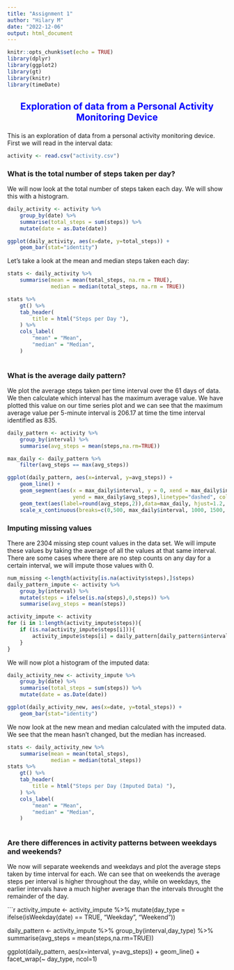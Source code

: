 ```yaml
---
title: "Assignment 1"
author: "Hilary M"
date: "2022-12-06"
output: html_document
---
```


```r
knitr::opts_chunk$set(echo = TRUE)
library(dplyr)
library(ggplot2)
library(gt)
library(knitr)
library(timeDate)
```

<h2><p style="text-align: center; color: blue">Exploration of data from a Personal Activity Monitoring Device</p></h2>


This is an exploration of data from a personal activity monitoring device. First we will read in the interval data:

```r
activity <- read.csv("activity.csv")
```

### What is the total number of steps taken per day?

We will now look at the total number of steps taken each day. We will show this with a histogram.

```r
daily_activity <- activity %>%
    group_by(date) %>%
    summarise(total_steps = sum(steps)) %>%
    mutate(date = as.Date(date))

ggplot(daily_activity, aes(x=date, y=total_steps)) +
    geom_bar(stat="identity")
```

Let's take a look at the mean and median steps taken each day:

```r
stats <- daily_activity %>%
    summarise(mean = mean(total_steps, na.rm = TRUE),
              median = median(total_steps, na.rm = TRUE))

stats %>%
    gt() %>%
    tab_header(
        title = html("Steps per Day "),
    ) %>%
    cols_label(
        "mean" = "Mean",
        "median" = "Median",
    )
    

```
### What is the average daily pattern?
We plot the average steps taken per time interval over the 61 days of data. We then calculate which interval has the maximum average value. We have plotted this value on our time series plot and we can see that the maximum average value per 5-minute interval is 206.17 at time the time interval identified as 835.

```r
daily_pattern <- activity %>%
    group_by(interval) %>%
    summarise(avg_steps = mean(steps,na.rm=TRUE))

max_daily <- daily_pattern %>%
    filter(avg_steps == max(avg_steps))

ggplot(daily_pattern, aes(x=interval, y=avg_steps)) +
    geom_line() +
    geom_segment(aes(x = max_daily$interval, y = 0, xend = max_daily$interval, 
                     yend = max_daily$avg_steps),linetype="dashed", color = "red") +
    geom_text(aes(label=round(avg_steps,2)),data=max_daily, hjust=1.2, vjust=3) +
    scale_x_continuous(breaks=c(0,500, max_daily$interval, 1000, 1500, 2000))

```

### Imputing missing values
There are 2304 missing step count values in the data set. We will impute these values by taking the average of all the values at that same interval. There are some cases where there are no step counts on any day for a certain interval, we will impute those values with 0.

```r
num_missing <-length(activity[is.na(activity$steps),]$steps)
daily_pattern_impute <- activity %>%
    group_by(interval) %>%
    mutate(steps = ifelse(is.na(steps),0,steps)) %>%
    summarise(avg_steps = mean(steps))

activity_impute <- activity
for (i in 1:length(activity_impute$steps)){
    if (is.na(activity_impute$steps[i])){
        activity_impute$steps[i] = daily_pattern[daily_pattern$interval == activity_impute$interval[i],]$avg_steps
    }
}
```

We will now plot a histogram of the imputed data:

```r
daily_activity_new <- activity_impute %>%
    group_by(date) %>%
    summarise(total_steps = sum(steps)) %>%
    mutate(date = as.Date(date))

ggplot(daily_activity_new, aes(x=date, y=total_steps)) +
    geom_bar(stat="identity")

```

We now look at the new mean and median calculated with the imputed data. We see that the mean hasn't changed, but the median has increased.

```r

stats <- daily_activity_new %>%
    summarise(mean = mean(total_steps),
              median = median(total_steps))
stats %>%
    gt() %>%
    tab_header(
        title = html("Steps per Day (Imputed Data) "),
    ) %>%
    cols_label(
        "mean" = "Mean",
        "median" = "Median",
    )
    
```

### Are there differences in activity patterns between weekdays and weekends?

We now will separate weekends and weekdays and plot the average steps taken by time interval for each. We can see that on weekends the average steps per interval is higher throughout the day, while on weekdays, the earlier intervals have a much higher average than the intervals throught the remainder of the day.

```r
activity_impute <- activity_impute %>%
    mutate(day_type = ifelse(isWeekday(date) == TRUE, "Weekday", "Weekend"))

daily_pattern <- activity_impute %>%
    group_by(interval,day_type) %>%
    summarise(avg_steps = mean(steps,na.rm=TRUE))

ggplot(daily_pattern, aes(x=interval, y=avg_steps)) +
    geom_line() +
    facet_wrap(~ day_type, ncol=1)
